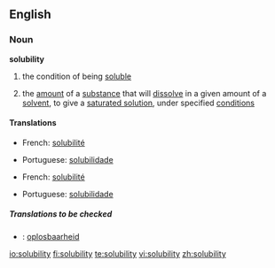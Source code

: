 ==English==

===Noun===
{{wikipedia|Solubility|Solubility (chemisty)}}
'''solubility'''

# the condition of being [[soluble]]
# {{chemistry}} the [[amount]] of a [[substance]] that will [[dissolve]] in a given amount of a [[solvent]], to give a [[saturated solution]], under specified [[condition]]s

====Translations====
{{trans-top|the condition of being soluble}}
*French: [[solubilité]] {{f}}
{{trans-mid}}
*Portuguese: [[solubilidade]] {{f}}
{{trans-bottom}}

{{trans-top|(chemistry) the amount of a substance that will dissolve in a given amount of a solvent}}
*French: [[solubilité]] {{f}}
{{trans-mid}}
*Portuguese: [[solubilidade]] {{f}}
{{trans-bottom}}

=====Translations to be checked=====
{{checktrans}}
*{{ttbc|Dutch}}: [[oplosbaarheid]] {{f}}

[[io:solubility]]
[[fi:solubility]]
[[te:solubility]]
[[vi:solubility]]
[[zh:solubility]]